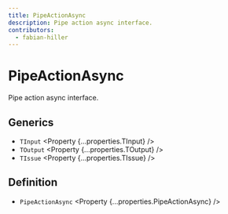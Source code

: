 ```yaml
---
title: PipeActionAsync
description: Pipe action async interface.
contributors:
  - fabian-hiller
---
```



# PipeActionAsync

Pipe action async interface.

## Generics

- `TInput` <Property {...properties.TInput} />
- `TOutput` <Property {...properties.TOutput} />
- `TIssue` <Property {...properties.TIssue} />

## Definition

- `PipeActionAsync` <Property {...properties.PipeActionAsync} />
